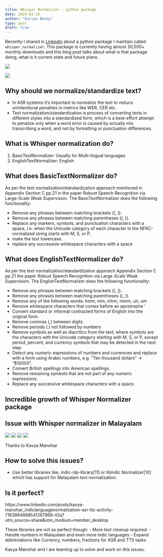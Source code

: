 ```yaml
---
title: Whisper Normalizer - python package
date: 2024-02-16
author: "Kurian Benoy"
type: post
draft: true
---
```


Recently I shared in [Linkedin](https://www.linkedin.com/posts/kurianbenoy_last-year-march-i-created-a-python-package-activity-7163888439497515008-zKjw?utm_source=share&utm_medium=member_desktop) about a python package I maintain called `whisper_normalizer`.
This package is currently having almost 30,000+ monthly downloads and this blog post talks
about what is that package doing, what is it current state and future plans.

![](whisper_normalizer/Picture5.png)


![](whisper_normalizer/No_of_downloads.png)


## Why should we normalize/standardize text?

- In ASR systems it’s important to normalize the text to reduce unintentional penalties in metrics like WER, CER etc.
- Text normalization/standardization is process of converting texts in different styles into a standardized form, which is a best-effort attempt to penalize only when a word error is caused by actually mis transcribing a word, and not by formatting or punctuation differences.


## What is Whisper normalization do?

1. BasicTextNormalizer: Usually for Multi-lingual languages
2. EnglishTextNormalizer: English

## What does BasicTextNormalizer do?

As per the text normalization/standardization approach mentioned in Appendix Section C pp.21 in the paper Robust Speech Recognition via Large-Scale Weak Supervision. The BasicTextNormalizer does the following functionality:

- Remove any phrases between matching brackets ([, ]).
- Remove any phrases between matching parentheses ((, )).
- Replace any markers, symbols, and punctuation characters with a space, i.e. when the Unicode category of each character in the NFKC-normalized string starts with M, S, or P.
- make the text lowercase.
- replace any successive whitespace characters with a space

## What does EnglishTextNormalizer do?

As per the text normalization/standardization approach Appendix Section C pp.21 the paper Robust Speech Recognition via Large-Scale Weak Supervision. The EnglishTextNormalizer does the following functionality:

- Remove any phrases between matching brackets ([, ]).
- Remove any phrases between matching parentheses ((, )).
- Remove any of the following words: hmm, mm, mhm, mmm, uh, um
- Remove whitespace characters that comes before an apostrophe ’
- Convert standard or informal contracted forms of English into the original form.
- Remove commas (,) between digits
- Remove periods (.) not followed by numbers
- Remove symbols as well as diacritics from the text, where symbols are the characters with the Unicode category starting with M, S, or P, except period, percent, and currency symbols that may be detected in the next step.
- Detect any numeric expressions of numbers and currencies and replace with a form using Arabic numbers, e.g. “Ten thousand dollars” → “$10000”.
- Convert British spellings into American spellings.
- Remove remaining symbols that are not part of any numeric expressions.
- Replace any successive whitespace characters with a space.

## Incredible growth of Whisper Normalizer package



## Issue with Whisper normalizer in Malayalam

![](whisper_normalizer/Picture1.png)
![](whisper_normalizer/Picture2.png)
![](whisper_normalizer/Picture3.png)
![](whisper_normalizer/Picture4.png)

Thanks to Kavya Manohar

## How to solve this issues?

- Use better libraries like, indic-nlp-library[11] or libindic Normalizer[10]  which has support for Malayalam text normalization.


## Is it perfect?

https://www.linkedin.com/posts/kavya-manohar_indiclanguagenormalization-asr-tts-activity-7163964868541267968-iI2q?utm_source=share&utm_medium=member_desktop

These libraries are not so perfect though:
- More text cleanup required.
- Handle numbers in Malayalam and even more Indic languages
- Expand abbreviations like Currency, numbers, fractions for ASR and TTS tasks


Kavya Manohar and I are teaming up to solve and work on this issues.


